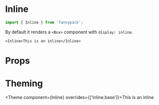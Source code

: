 
# Inline

```js
import { Inline } from 'fannypack';
```

By default it renders a `<Box>` component with `display: inline`.

```jsx-live
<Inline>This is an inline</Inline>
```

# Props

<PropTypes component={Inline}/>

# Theming

<Theme component={Inline} overrides={['Inline.base']}>This is an inline</Theme>




